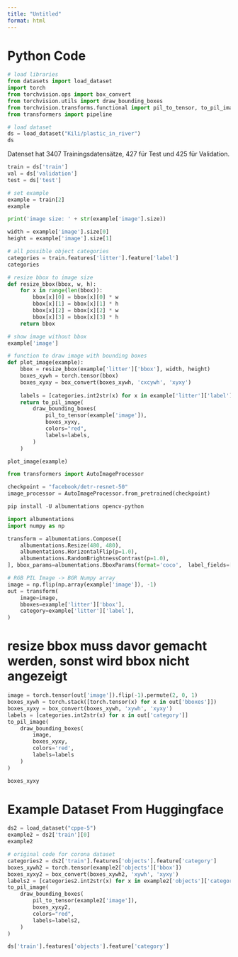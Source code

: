 ```yaml
---
title: "Untitled"
format: html
---
```


# Python Code
```python
# load libraries
from datasets import load_dataset
import torch
from torchvision.ops import box_convert
from torchvision.utils import draw_bounding_boxes
from torchvision.transforms.functional import pil_to_tensor, to_pil_image
from transformers import pipeline
```

```python
# load dataset
ds = load_dataset("Kili/plastic_in_river")
ds
```

Datenset hat 3407 Trainingsdatensätze, 427 für Test und 425 für Validation.



```python
train = ds['train']
val = ds['validation']
test = ds['test']

```

```python
# set example
example = train[2]
example
```

```python
print('image size: ' + str(example['image'].size))
```

```python
width = example['image'].size[0]
height = example['image'].size[1]
```

```python
# all possible object categories
categories = train.features['litter'].feature['label']
categories
```

```python
# resize bbox to image size
def resize_bbox(bbox, w, h):
    for x in range(len(bbox)):
        bbox[x][0] = bbox[x][0] * w
        bbox[x][1] = bbox[x][1] * h
        bbox[x][2] = bbox[x][2] * w
        bbox[x][3] = bbox[x][3] * h
    return bbox
```


```python
# show image without bbox
example['image']
```


```python
# function to draw image with bounding boxes
def plot_image(example):
    bbox = resize_bbox(example['litter']['bbox'], width, height)
    boxes_xywh = torch.tensor(bbox)
    boxes_xyxy = box_convert(boxes_xywh, 'cxcywh', 'xyxy')
    
    labels = [categories.int2str(x) for x in example['litter']['label']]
    return to_pil_image(
        draw_bounding_boxes(
            pil_to_tensor(example['image']),
            boxes_xyxy,
            colors="red",
            labels=labels,
        )
    )
```

```python
plot_image(example)
```

```python
from transformers import AutoImageProcessor

checkpoint = "facebook/detr-resnet-50"
image_processor = AutoImageProcessor.from_pretrained(checkpoint)
```

```python
pip install -U albumentations opencv-python
```


```python
import albumentations
import numpy as np

transform = albumentations.Compose([
    albumentations.Resize(480, 480),
    albumentations.HorizontalFlip(p=1.0),
    albumentations.RandomBrightnessContrast(p=1.0),
], bbox_params=albumentations.BboxParams(format='coco',  label_fields=['category']))

# RGB PIL Image -> BGR Numpy array
image = np.flip(np.array(example['image']), -1)
out = transform(
    image=image,
    bboxes=example['litter']['bbox'],
    category=example['litter']['label'],
)
```

# resize bbox muss davor gemacht werden, sonst wird bbox nicht angezeigt

```python
image = torch.tensor(out['image']).flip(-1).permute(2, 0, 1)
boxes_xywh = torch.stack([torch.tensor(x) for x in out['bboxes']])
boxes_xyxy = box_convert(boxes_xywh, 'xywh', 'xyxy')
labels = [categories.int2str(x) for x in out['category']]
to_pil_image(
    draw_bounding_boxes(
        image,
        boxes_xyxy,
        colors='red',
        labels=labels
    )
)
```


```python
boxes_xyxy
```

# Example Dataset From Huggingface 
```python
ds2 = load_dataset("cppe-5")
example2 = ds2['train'][0]
example2
```

```python
# original code for corona dataset 
categories2 = ds2['train'].features['objects'].feature['category']
boxes_xywh2 = torch.tensor(example2['objects']['bbox'])
boxes_xyxy2 = box_convert(boxes_xywh2, 'xywh', 'xyxy')
labels2 = [categories2.int2str(x) for x in example2['objects']['category']]
to_pil_image(
    draw_bounding_boxes(
        pil_to_tensor(example2['image']),
        boxes_xyxy2,
        colors="red",
        labels=labels2,
    )
)
```


```python
ds['train'].features['objects'].feature['category']
```